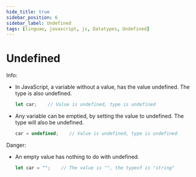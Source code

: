 ```yaml
---
hide_title: true
sidebar_position: 6
sidebar_label: Undefined
tags: [linguae, javascript, js, Datatypes, Undefined]
---
```



<CardChapter>

  # Undefined    

<CardInfo>

Info:

- In JavaScript, a variable without a value, has the value undefined. The type is also undefined.

  ```javascript 
  let car;    // Value is undefined, type is undefined
  ```

- Any variable can be emptied, by setting the value to undefined. The type will also be undefined.

  ```javascript 
  car = undefined;    // Value is undefined, type is undefined
  ```


</CardInfo>

<CardDanger>

Danger:

- An empty value has nothing to do with undefined.

  ```javascript 
  let car = "";    // The value is "", the typeof is "string"
  ```

</CardDanger>

</CardChapter>
<br/>



